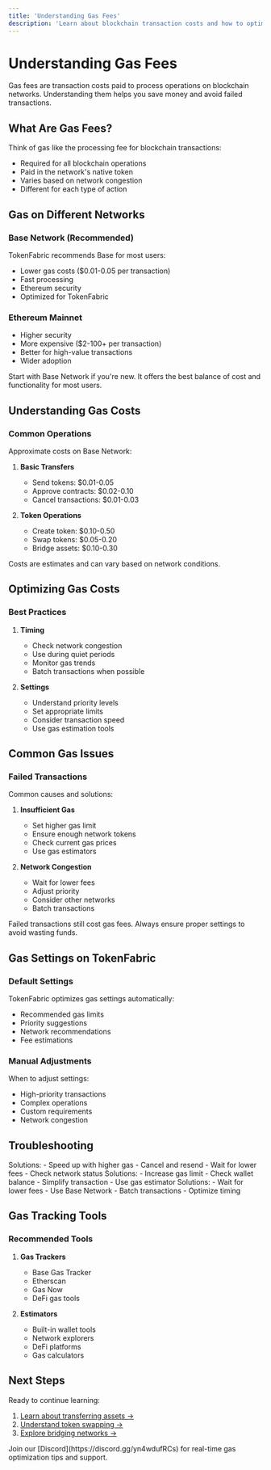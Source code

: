 ---
title: 'Understanding Gas Fees'
description: 'Learn about blockchain transaction costs and how to optimize them'
---

# Understanding Gas Fees

Gas fees are transaction costs paid to process operations on blockchain networks. Understanding them helps you save money and avoid failed transactions.

## What Are Gas Fees?

Think of gas like the processing fee for blockchain transactions:
- Required for all blockchain operations
- Paid in the network's native token
- Varies based on network congestion
- Different for each type of action

## Gas on Different Networks

### Base Network (Recommended)
TokenFabric recommends Base for most users:
- Lower gas costs ($0.01-0.05 per transaction)
- Fast processing
- Ethereum security
- Optimized for TokenFabric

### Ethereum Mainnet
- Higher security
- More expensive ($2-100+ per transaction)
- Better for high-value transactions
- Wider adoption

<Tip>
Start with Base Network if you're new. It offers the best balance of cost and functionality for most users.
</Tip>

## Understanding Gas Costs

### Common Operations
Approximate costs on Base Network:

1. **Basic Transfers**
   - Send tokens: $0.01-0.05
   - Approve contracts: $0.02-0.10
   - Cancel transactions: $0.01-0.03

2. **Token Operations**
   - Create token: $0.10-0.50
   - Swap tokens: $0.05-0.20
   - Bridge assets: $0.10-0.30

<Note>
Costs are estimates and can vary based on network conditions.
</Note>

## Optimizing Gas Costs

### Best Practices
1. **Timing**
   - Check network congestion
   - Use during quiet periods
   - Monitor gas trends
   - Batch transactions when possible

2. **Settings**
   - Understand priority levels
   - Set appropriate limits
   - Consider transaction speed
   - Use gas estimation tools

## Common Gas Issues

### Failed Transactions
Common causes and solutions:

1. **Insufficient Gas**
   - Set higher gas limit
   - Ensure enough network tokens
   - Check current gas prices
   - Use gas estimators

2. **Network Congestion**
   - Wait for lower fees
   - Adjust priority
   - Consider other networks
   - Batch transactions

<Warning>
Failed transactions still cost gas fees. Always ensure proper settings to avoid wasting funds.
</Warning>

## Gas Settings on TokenFabric

### Default Settings
TokenFabric optimizes gas settings automatically:
- Recommended gas limits
- Priority suggestions
- Network recommendations
- Fee estimations

### Manual Adjustments
When to adjust settings:
- High-priority transactions
- Complex operations
- Custom requirements
- Network congestion

## Troubleshooting

<AccordionGroup>
  <Accordion title="Transaction Stuck Pending">
    Solutions:
    - Speed up with higher gas
    - Cancel and resend
    - Wait for lower fees
    - Check network status
  </Accordion>
  
  <Accordion title="Out of Gas Error">
    Solutions:
    - Increase gas limit
    - Check wallet balance
    - Simplify transaction
    - Use gas estimator
  </Accordion>
  
  <Accordion title="High Gas Costs">
    Solutions:
    - Wait for lower fees
    - Use Base Network
    - Batch transactions
    - Optimize timing
  </Accordion>
</AccordionGroup>

## Gas Tracking Tools

### Recommended Tools
1. **Gas Trackers**
   - Base Gas Tracker
   - Etherscan
   - Gas Now
   - DeFi gas tools

2. **Estimators**
   - Built-in wallet tools
   - Network explorers
   - DeFi platforms
   - Gas calculators

## Next Steps

Ready to continue learning:
1. [Learn about transferring assets →](/tutorials/essentials/transferring-assets)
2. [Understand token swapping →](/tutorials/essentials/swapping-assets)
3. [Explore bridging networks →](/tutorials/essentials/bridging-assets)

<Card title="Need Help?" icon="calculator">
  Join our [Discord](https://discord.gg/yn4wdufRCs) for real-time gas optimization tips and support.
</Card>